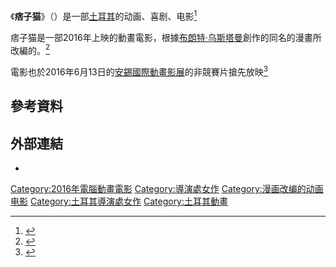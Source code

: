{{Infobox film
| name           = 痞子猫<br/>Bad Cat
| image          = 
| caption        = 
| director       = 穆罕穆德·库尔图卢斯<br>艾谢·尤那尔
| producer       = 
| writer         = 
| screenplay     = 莱文特·哈萨克<br>布朗特·乌斯塔曼
| story          = 
| based on       = 
| starring       = 叶达·寇本<br>塞兹米·巴斯金<br>古文.凯拉齐<br>德梅特.埃夫贾<br>奥坎.亚拉贝克<br>艾森·格鲁达<br>艾哈迈德.蒙塔兹.泰兰<br>奥坎.亚拉贝克<br>乌吾尔·宇杰尔<br>格克切·欧兹尤
| music          = 
| cinematography = 
| editing        = 
| studio         = 
| distributor    = 
| released       = {{Film date|2016|2|5|[[土耳其|土耳其]]|2016|5|5|[[德國|德國]]|2016|6|13|[[安錫國際動畫影展|安錫國際動畫影展]]|df=yes}}
| runtime        = 90分鐘
| country        = {{TUR}}
| language       = 土耳其語
| budget         = 
| gross          = 
}}

《'''痞子猫'''》（{{lang-en|Bad Cat}}）是一部[[土耳其|土耳其]]的动画、喜剧、电影<ref>{{cite news|last1=Brzeski|first1=Patrick|title=Filmart: Raunchy Animated Film 'Bad Cat' Sells to China, Middle East (Exclusive)|url=http://www.hollywoodreporter.com/news/bad-cat-sells-china-middle-874981|accessdate=13 March 2016|publisher=The Hollywood Reporter|date=2016-03-13|archive-date=2016-03-14|archive-url=https://web.archive.org/web/20160314094914/http://www.hollywoodreporter.com/news/bad-cat-sells-china-middle-874981|dead-url=no}}</ref>

痞子猫是一部2016年上映的動畫電影，根據[[布朗特·乌斯塔曼|布朗特·乌斯塔曼]]創作的同名的漫畫所改編的。<ref>{{cite news|last1=Frater|first1=Patrick|title=CANNES: Turkey’s ‘Bad Cat’ Is Good for Odin’s Eye (EXCLUSIVE)|url=http://variety.com/2015/film/asia/bad-cat-for-odins-eye-1201497296/|accessdate=26 June 2015|publisher=Variety|date=2015-05-15|archive-date=2015-06-22|archive-url=https://web.archive.org/web/20150622071726/http://variety.com/2015/film/asia/bad-cat-for-odins-eye-1201497296/|dead-url=no}}</ref>

電影也於2016年6月13日的[[安錫國際動畫影展|安錫國際動畫影展]]的非競賽片搶先放映<ref>{{cite news|last1=Mayorga|first1=Emilio|title=‘Horses,’ ‘Nuts!’ ‘Stations’ Make Annecy Competition Cut|url=http://variety.com/2016/film/festivals/annecy-animation-festival-didier-brunner-window-horses-nuts-seoul-station-1201761015/|accessdate=27 April 2016|publisher=Variety|date=2016-04-26|archive-date=2016-12-21|archive-url=https://web.archive.org/web/20161221213741/http://variety.com/2016/film/festivals/annecy-animation-festival-didier-brunner-window-horses-nuts-seoul-station-1201761015/|dead-url=no}}</ref>

== 參考資料 ==
{{reflist}}

==外部連結==
* {{IMDb title|4695548}}

[[Category:2016年電腦動畫電影|Category:2016年電腦動畫電影]]
[[Category:導演處女作|Category:導演處女作]]
[[Category:漫画改编的动画电影|Category:漫画改编的动画电影]]
[[Category:土耳其導演處女作|Category:土耳其導演處女作]]
[[Category:土耳其動畫|Category:土耳其動畫]]